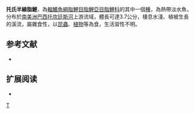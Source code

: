 {{Speciesbox 
| taxon = Hemigrammus tocantinsi
| status = NE
| status_system = IUCN3.1
| authority =  [[Carvalho|Carvalho]], [[Bertaco|Bertaco]] & [[Jerep|Jerep]], 2010
| synonyms = 
}}
'''托氏半線脂鯉'''，為[[輻鰭魚綱|輻鰭魚綱]][[脂鯉目|脂鯉目]][[脂鯉亞目|脂鯉亞目]][[脂鯉科|脂鯉科]]的其中一個[[種|種]]，為熱帶淡水魚，分布於[[南美洲|南美洲]][[巴西|巴西]][[托坎廷斯河|托坎廷斯河]]上游流域，體長可達3.7公分，棲息水淺、植被生長的溪流，屬雜食性，以[[昆蟲|昆蟲]]、[[植物|植物]]等為食，生活習性不明。

==参考文献==
{{refbegin}}
*{{FishBase_species|genus=Hemigrammus|species=tocantinsi |year=2013|month=12}}
{{refend}}

== 扩展阅读 ==
{{refbegin}}
*{{wikispecies-inline|Hemigrammus tocantinsi |托氏半線脂鯉}}
{{refend}}
{{Taxonbar|from=Q6410377}}

[[Category:半線脂鯉屬|T]]


{{魚類小作品}}
